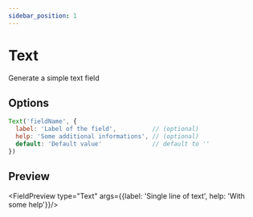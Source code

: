 ```yaml
---
sidebar_position: 1
---
```


# Text

Generate a simple text field

## Options

```js
Text('fieldName', {
  label: 'Label of the field',          // (optional)
  help: 'Some additional informations', // (optional)
  default: 'Default value'              // default to ''
})
```

## Preview


<FieldPreview type="Text" args={{label: 'Single line of text', help: 'With some help'}}/>
